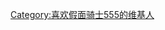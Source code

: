 {{Userbox
  |border-c = #000000
  |border-s = 2
  |id-c     = orange
  |id-s     = 20
  |id-fc    = black
  |info-c   = #dcdcdc
  |info-s   = 10
  |info-fc  = red
  |id       = {{lang|ru|Φ}}
  |info     = '''这个用户能够借籍腰带的力量变身成守护人类梦想的战士[[假面骑士555|<span style="color:red;">FAIZ</span>]]'''。
}}

[[Category:喜欢假面骑士555的维基人]]